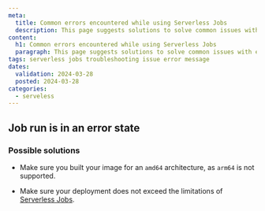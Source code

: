 ```yaml
---
meta:
  title: Common errors encountered while using Serverless Jobs
  description: This page suggests solutions to solve common issues with error messages while using Serverless Jobs
content:
  h1: Common errors encountered while using Serverless Jobs
  paragraph: This page suggests solutions to solve common issues with error messages while using Serverless Jobs
tags: serverless jobs troubleshooting issue error message
dates:
  validation: 2024-03-28
  posted: 2024-03-28
categories:
  - serveless
---
```


## Job run is in an error state

### Possible solutions

- Make sure you built your image for an `amd64` architecture, as `arm64` is not supported.

- Make sure your deployment does not exceed the limitations of [Serverless Jobs](/serverless/jobs/reference-content/jobs-limitations/).